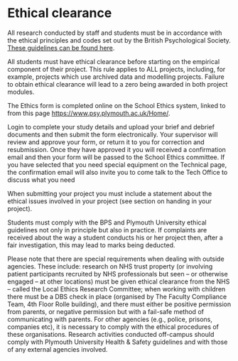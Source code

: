 
# Ethical clearance

All research conducted by staff and students must be in accordance with the ethical principles and codes set out by the British Psychological Society. [These guidelines can be found here](https://www.bps.org.uk/sites/bps.org.uk/files/Policy/Policy%20-%20Files/BPS%20Code%20of%20Human%20Research%20Ethics.pdf).

All students must have ethical clearance before starting on the empirical component of their project. This rule applies to ALL projects, including, for example, projects which use archived data and modelling projects. Failure to obtain ethical clearance will lead to a zero being awarded in both project modules.

The Ethics form is completed online on the School Ethics system, linked to from this page <https://www.psy.plymouth.ac.uk/Home/>. 

Login to complete your study details and upload your brief and debrief documents and then submit the form electronically. Your supervisor will review and approve your form, or return it to you for correction and resubmission. Once they have approved it you will received a confirmation email and then your form will be passed to the School Ethics committee. If you have selected that you need special equipment on the Technical page, the confirmation email will also invite you to come talk to the Tech Office to discuss what you need

When submitting your project you must include a statement about the ethical issues involved in your project (see section on handing in your project).

Students must comply with the BPS and Plymouth University ethical guidelines not only in principle but also in practice. If complaints are received about the way a student conducts his or her project then, after a fair investigation, this may lead to marks being deducted.

Please note that there are special requirements when dealing with outside agencies. These include: research on NHS trust property (or involving patient participants recruited by NHS professionals but seen – or otherwise engaged – at other locations) must be given ethical clearance from the NHS – called the Local Ethics Research Committee; when working with children there must be a DBS check in place (organised by The Faculty Compliance Team, 4th Floor Rolle building), and there must either be positive permission from parents, or negative permission but with a fail-safe method of communicating with parents. For other agencies (e.g., police, prisons, companies etc), it is necessary to comply with the ethical procedures of these organisations. Research activities conducted off-campus should comply with Plymouth University Health & Safety guidelines and with those of any external agencies involved.
